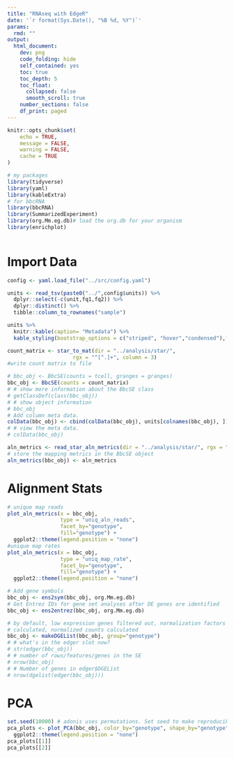 ```yaml
---
title: "RNAseq with EdgeR"
date: '`r format(Sys.Date(), "%B %d, %Y")`'
params:
  rmd: ""
output:
  html_document:
    dev: png
    code_folding: hide
    self_contained: yes
    toc: true
    toc_depth: 5
    toc_float:
      collapsed: false
      smooth_scroll: true
    number_sections: false
    df_print: paged
---
```


```r
knitr::opts_chunk$set(
	echo = TRUE,
	message = FALSE,
	warning = FALSE,
	cache = TRUE
)
```

```r
# my packages
library(tidyverse)
library(yaml)
library(kableExtra)
# for bbcRNA
library(bbcRNA)
library(SummarizedExperiment)
library(org.Mm.eg.db)# load the org.db for your organism
library(enrichplot)
 
```

# Import Data

```r
config <- yaml.load_file("../src/config.yaml")

units <- read_tsv(paste0("../",config$units)) %>% 
  dplyr::select(-c(unit,fq1,fq2)) %>%
  dplyr::distinct() %>%
  tibble::column_to_rownames("sample")

units %>% 
  knitr::kable(caption= "Metadata") %>% 
  kable_styling(bootstrap_options = c("striped", "hover","condensed"),font_size = 12)

```

```r
count_matrix <- star_to_mat(dir = "../analysis/star/", 
                     rgx = "^[^.]+", column = 3)
#write count matrix to file
```

``` r
# bbc_obj <- BbcSE(counts = tcell, granges = granges)
bbc_obj <- BbcSE(counts = count_matrix)
# # show more information about the BbcSE class
# getClassDef(class(bbc_obj))
# # show object information
# bbc_obj
# Add column meta data.
colData(bbc_obj) <- cbind(colData(bbc_obj), units[colnames(bbc_obj), ])
# # view the meta data.
# colData(bbc_obj)
```

```r
aln_metrics <- read_star_aln_metrics(dir = "../analysis/star/", rgx = "^[^.]+")
# store the mapping metrics in the BbcSE object
aln_metrics(bbc_obj) <- aln_metrics

```
# Alignment Stats

```r
# unique map reads
plot_aln_metrics(x = bbc_obj,
                 type = "uniq_aln_reads",
                 facet_by="genotype", 
                 fill="genotype") + 
  ggplot2::theme(legend.position = "none")
#unique map rates
plot_aln_metrics(x = bbc_obj, 
                 type = "uniq_map_rate", 
                 facet_by="genotype", 
                 fill="genotype") + 
  ggplot2::theme(legend.position = "none")

```

```r
# Add gene symbols
bbc_obj <- ens2sym(bbc_obj, org.Mm.eg.db)
# Get Entrez IDs for gene set analyses after DE genes are identified
bbc_obj <- ens2entrez(bbc_obj, org.Mm.eg.db)
```

```r
# by default, low expression genes filtered out, normalization factors
# calculated, normalized counts calculated
bbc_obj <- makeDGEList(bbc_obj, group="genotype")
# # what's in the edger slot now?
# str(edger(bbc_obj))
# # number of rows/features/genes in the SE
# nrow(bbc_obj)
# # Number of genes in edger$DGEList
# nrow(dgelist(edger(bbc_obj)))
```

# PCA

```r
set.seed(10000) # adonis uses permutations. Set seed to make reproducible.
pca_plots <- plot_PCA(bbc_obj, color_by="genotype", shape_by="genotype", adonis_by=c("genotype")) +
  ggplot2::theme(legend.position = "none")
pca_plots[[1]]
pca_plots[[2]]
```
